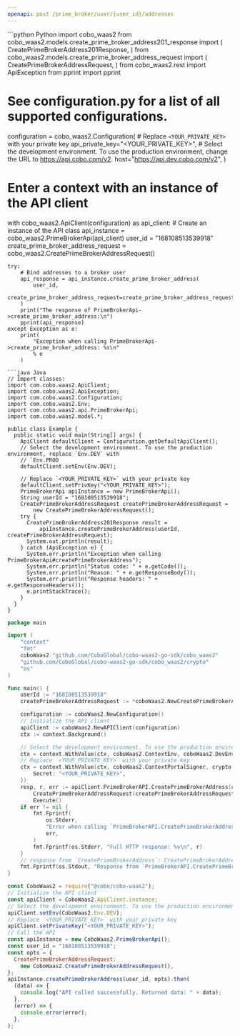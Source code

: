 ```yaml
---
openapi: post /prime_broker/user/{user_id}/addresses
---
```


<RequestExample>
```python Python
import cobo_waas2
from cobo_waas2.models.create_prime_broker_address201_response import (
    CreatePrimeBrokerAddress201Response,
)
from cobo_waas2.models.create_prime_broker_address_request import (
    CreatePrimeBrokerAddressRequest,
)
from cobo_waas2.rest import ApiException
from pprint import pprint

# See configuration.py for a list of all supported configurations.
configuration = cobo_waas2.Configuration(
    # Replace `<YOUR_PRIVATE_KEY>` with your private key
    api_private_key="<YOUR_PRIVATE_KEY>",
    # Select the development environment. To use the production environment, change the URL to https://api.cobo.com/v2.
    host="https://api.dev.cobo.com/v2",
)
# Enter a context with an instance of the API client
with cobo_waas2.ApiClient(configuration) as api_client:
    # Create an instance of the API class
    api_instance = cobo_waas2.PrimeBrokerApi(api_client)
    user_id = "168108513539918"
    create_prime_broker_address_request = cobo_waas2.CreatePrimeBrokerAddressRequest()

    try:
        # Bind addresses to a broker user
        api_response = api_instance.create_prime_broker_address(
            user_id,
            create_prime_broker_address_request=create_prime_broker_address_request,
        )
        print("The response of PrimeBrokerApi->create_prime_broker_address:\n")
        pprint(api_response)
    except Exception as e:
        print(
            "Exception when calling PrimeBrokerApi->create_prime_broker_address: %s\n"
            % e
        )

```
```java Java
// Import classes:
import com.cobo.waas2.ApiClient;
import com.cobo.waas2.ApiException;
import com.cobo.waas2.Configuration;
import com.cobo.waas2.Env;
import com.cobo.waas2.api.PrimeBrokerApi;
import com.cobo.waas2.model.*;

public class Example {
  public static void main(String[] args) {
    ApiClient defaultClient = Configuration.getDefaultApiClient();
    // Select the development environment. To use the production environment, replace `Env.DEV` with
    // `Env.PROD
    defaultClient.setEnv(Env.DEV);

    // Replace `<YOUR_PRIVATE_KEY>` with your private key
    defaultClient.setPrivKey("<YOUR_PRIVATE_KEY>");
    PrimeBrokerApi apiInstance = new PrimeBrokerApi();
    String userId = "168108513539918";
    CreatePrimeBrokerAddressRequest createPrimeBrokerAddressRequest =
        new CreatePrimeBrokerAddressRequest();
    try {
      CreatePrimeBrokerAddress201Response result =
          apiInstance.createPrimeBrokerAddress(userId, createPrimeBrokerAddressRequest);
      System.out.println(result);
    } catch (ApiException e) {
      System.err.println("Exception when calling PrimeBrokerApi#createPrimeBrokerAddress");
      System.err.println("Status code: " + e.getCode());
      System.err.println("Reason: " + e.getResponseBody());
      System.err.println("Response headers: " + e.getResponseHeaders());
      e.printStackTrace();
    }
  }
}

```
```go Go
package main

import (
	"context"
	"fmt"
	coboWaas2 "github.com/CoboGlobal/cobo-waas2-go-sdk/cobo_waas2"
	"github.com/CoboGlobal/cobo-waas2-go-sdk/cobo_waas2/crypto"
	"os"
)

func main() {
	userId := "168108513539918"
	createPrimeBrokerAddressRequest := *coboWaas2.NewCreatePrimeBrokerAddressRequest()

	configuration := coboWaas2.NewConfiguration()
	// Initialize the API client
	apiClient := coboWaas2.NewAPIClient(configuration)
	ctx := context.Background()

	// Select the development environment. To use the production environment, replace coboWaas2.DevEnv with coboWaas2.ProdEnv
	ctx = context.WithValue(ctx, coboWaas2.ContextEnv, coboWaas2.DevEnv)
	// Replace `<YOUR_PRIVATE_KEY>` with your private key
	ctx = context.WithValue(ctx, coboWaas2.ContextPortalSigner, crypto.Ed25519Signer{
		Secret: "<YOUR_PRIVATE_KEY>",
	})
	resp, r, err := apiClient.PrimeBrokerAPI.CreatePrimeBrokerAddress(ctx, userId).
		CreatePrimeBrokerAddressRequest(createPrimeBrokerAddressRequest).
		Execute()
	if err != nil {
		fmt.Fprintf(
			os.Stderr,
			"Error when calling `PrimeBrokerAPI.CreatePrimeBrokerAddress``: %v\n",
			err,
		)
		fmt.Fprintf(os.Stderr, "Full HTTP response: %v\n", r)
	}
	// response from `CreatePrimeBrokerAddress`: CreatePrimeBrokerAddress201Response
	fmt.Fprintf(os.Stdout, "Response from `PrimeBrokerAPI.CreatePrimeBrokerAddress`: %v\n", resp)
}

```
```javascript JavaScript
const CoboWaas2 = require("@cobo/cobo-waas2");
// Initialize the API client
const apiClient = CoboWaas2.ApiClient.instance;
// Select the development environment. To use the production environment, replace `Env.DEV` with `Env.PROD`
apiClient.setEnv(CoboWaas2.Env.DEV);
// Replace `<YOUR_PRIVATE_KEY>` with your private key
apiClient.setPrivateKey("<YOUR_PRIVATE_KEY>");
// Call the API
const apiInstance = new CoboWaas2.PrimeBrokerApi();
const user_id = "168108513539918";
const opts = {
  CreatePrimeBrokerAddressRequest:
    new CoboWaas2.CreatePrimeBrokerAddressRequest(),
};
apiInstance.createPrimeBrokerAddress(user_id, opts).then(
  (data) => {
    console.log("API called successfully. Returned data: " + data);
  },
  (error) => {
    console.error(error);
  },
);

```
</RequestExample>
